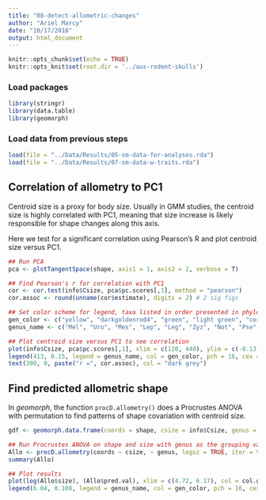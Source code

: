 ```yaml
---
title: "08-detect-allometric-changes"
author: "Ariel Marcy"
date: "10/17/2018"
output: html_document
---
```


```r
knitr::opts_chunk$set(echo = TRUE)
knitr::opts_knit$set(root.dir = '../aus-rodent-skulls')
```

### Load packages
```r
library(stringr)
library(data.table)
library(geomorph)
```

### Load data from previous steps
```r
load(file = "../Data/Results/05-sm-data-for-analyses.rda")
load(file = "../Data/Results/07-sm-data-w-traits.rda")
```

## Correlation of allometry to PC1
Centroid size is a proxy for body size. Usually in GMM studies, the centroid size is highly correlated with PC1, meaning that size increase is likely responsible for shape changes along this axis.

Here we test for a significant correlation using Pearson's R and plot centroid size versus PC1.
```r
## Run PCA
pca <- plotTangentSpace(shape, axis1 = 1, axis2 = 2, verbose = T)

## Find Pearson's r for correlation with PC1
cor <- cor.test(info$Csize, pca$pc.scores[,1], method = "pearson")
cor.assoc <- round(unname(cor$estimate), digits = 2) # 2 sig figs

## Set color scheme for legend, taxa listed in order presented in phylogeny
gen_color <- c("yellow", "darkgoldenrod4", "green", "light green", "cornflowerblue", "light blue", "blue", "dark blue", "red", "orange", "magenta", "grey", "black")
genus_name <- c("Mel", "Uro", "Mes", "Lep", "Leg", "Zyz", "Not", "Pse", "Hyd", "Xer", "Pog", "Mus", "Rat")

## Plot centroid size versus PC1 to see correlation
plot(info$Csize, pca$pc.scores[,1], xlim = c(120, 440), ylim = c(-0.13, 0.13), col = col.gen, pch = 16, xlab = "Centroid size", ylab = "PC1 score", main = "PC1 vs Centroid Size")
legend(413, 0.15, legend = genus_name, col = gen_color, pch = 16, cex = 0.78)
text(300, 0, paste("r =", cor.assoc), col = "dark grey")
```

## Find predicted allometric shape 
In _geomorph_, the function `procD.allometry()` does a Procrustes ANOVA with permutation to find patterns of shape covariation with centroid size. 
```r
gdf <- geomorph.data.frame(coords = shape, csize = info$Csize, genus = info$Genus)

## Run Procrustes ANOVA on shape and size with genus as the grouping variable
Allo <- procD.allometry(coords ~ csize, ~ genus, logsz = TRUE, iter = 999, RRPP = TRUE, print.progress = FALSE, data = gdf)
summary(Allo)

## Plot results
plot(log(Allo$size), (Allo$pred.val), xlim = c(4.72, 6.17), col = col.gen, pch = 16, xlab = "Log centroid size", ylab = "Predicted shape", main = "Predicted Allometric Shape by Genus")
legend(6.04, 0.108, legend = genus_name, col = gen_color, pch = 16, cex = 0.78)
```